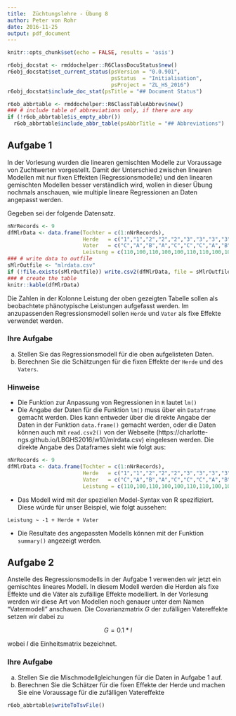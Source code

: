 ```yaml
---
title:  Züchtungslehre - Übung 8
author: Peter von Rohr
date: 2016-11-25
output: pdf_document
---
```


```r
knitr::opts_chunk$set(echo = FALSE, results = 'asis')
```

```r
r6obj_docstat <- rmddochelper::R6ClassDocuStatus$new()
r6obj_docstat$set_current_status(psVersion = "0.0.901",
                                 psStatus  = "Initialisation",
                                 psProject = "ZL_HS_2016")
r6obj_docstat$include_doc_stat(psTitle = "## Document Status")
```


```r
r6ob_abbrtable <- rmddochelper::R6ClassTableAbbrev$new()
### # include table of abbreviations only, if there are any
if (!r6ob_abbrtable$is_empty_abbr())
  r6ob_abbrtable$include_abbr_table(psAbbrTitle = "## Abbreviations")
```

## Aufgabe 1
In der Vorlesung wurden die linearen gemischten Modelle zur Voraussage von Zuchtwerten vorgestellt. Damit der Unterschied zwischen linearen Modellen mit nur fixen Effekten (Regressionsmodelle) und den linearen gemischten Modellen besser verständlich wird, wollen in dieser Übung nochmals anschauen, wie multiple lineare Regressionen an Daten angepasst werden.

Gegeben sei der folgende Datensatz.

```r
nNrRecords <- 9
dfMlrData <- data.frame(Tochter = c(1:nNrRecords),
                        Herde   = c("1","1","2","2","2","3","3","3","3"),
                        Vater   = c("C","A","B","A","C","C","C","A","B"),
                        Leistung = c(110,100,110,100,100,110,110,100,100))
### # write data to outfile
sMlrOutfile <- "mlrdata.csv"
if (!file.exists(sMlrOutfile)) write.csv2(dfMlrData, file = sMlrOutfile)
### # create the table
knitr::kable(dfMlrData)
```

Die Zahlen in der Kolonne Leistung der oben gezeigten Tabelle sollen als beobachtete phänotypische Leistungen aufgefasst werden. Im anzupassenden Regressionsmodell sollen `Herde` und `Vater` als fixe Effekte verwendet werden. 

### Ihre Aufgabe
a) Stellen Sie das Regressionsmodell für die oben aufgelisteten Daten.
b) Berechnen Sie die Schätzungen für die fixen Effekte der `Herde` und des `Vaters`.


### Hinweise
- Die Funktion zur Anpassung von Regressionen in `R` lautet `lm()`
- Die Angabe der Daten für die Funktion `lm()` muss über ein `Dataframe` gemacht werden. Dies kann entweder über die direkte Angabe der Daten in der Funktion `data.frame()` gemacht werden, oder die Daten können auch mit `read.csv2()` von der Webseite (https://charlotte-ngs.github.io/LBGHS2016/w10/mlrdata.csv) eingelesen werden. Die direkte Angabe des Dataframes sieht wie folgt aus:

```r
nNrRecords <- 9
dfMlrData <- data.frame(Tochter = c(1:nNrRecords),
                        Herde   = c("1","1","2","2","2","3","3","3","3"),
                        Vater   = c("C","A","B","A","C","C","C","A","B"),
                        Leistung = c(110,100,110,100,100,110,110,100,100))
```

- Das Modell wird mit der speziellen Model-Syntax von R spezifiziert. Diese würde für unser Beispiel, wie folgt aussehen:

```
Leistung ~ -1 + Herde + Vater
```

- Die Resultate des angepassten Modells können mit der Funktion `summary()` angezeigt werden.


## Aufgabe 2
Anstelle des Regressionsmodells in der Aufgabe 1 verwenden wir jetzt ein gemischtes lineares Modell. In diesem Modell werden die Herden als fixe Effekte und die Väter als zufällige Effekte modelliert. In der Vorlesung werden wir diese Art von Modellen noch genauer unter dem Namen "Vatermodell" anschauen. Die Covarianzmatrix $G$ der zufälligen Vatereffekte setzen wir dabei zu

$$G = 0.1*I$$

wobei $I$ die Einheitsmatrix bezeichnet.


### Ihre Aufgabe
a) Stellen Sie die Mischmodellgleichungen für die Daten in Aufgabe 1 auf. 
b) Berechnen Sie die Schätzer für die fixen Effekte der Herde und machen Sie eine Voraussage für die zufälligen Vatereffekte


```r
r6ob_abbrtable$writeToTsvFile()
```
<!-- END of document                 -- 
  -- Below this must not be anything --> 
